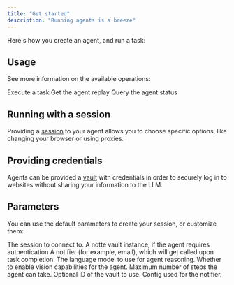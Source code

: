 ```yaml
---
title: "Get started"
description: "Running agents is a breeze"
---
```



Here's how you create an agent, and run a task:

<AgentRun/>

## Usage

See more information on the available operations:

<CardGroup cols={3}>
  <Card
    title="Run"
    icon="circle-play"
    href="../remoteagent/run"
  >
  Execute a task
  </Card>
  <Card
    title="Replay"
    icon="image"
    href="../remoteagent/replay"
  >
  Get the agent replay
  </Card>
  <Card
    title="Status"
    icon="circle-info"
    href="../remoteagent/status"
  >
  Query the agent status
  </Card>
</CardGroup>

## Running with a session

Providing a [session](../manual/session) to your agent allows you to choose specific options, like changing your browser or using proxies.

<AgentSession/>

## Providing credentials

Agents can be provided a [vault](../manual/vault) with credentials in order to securely log in to websites without sharing your information to the LLM.

<VaultPython />

## Parameters

You can use the default parameters to create your session, or customize them:

<ParamField path="session" type="RemoteSession" required>
  The session to connect to.
</ParamField>

<ParamField path="vault" type="UnionType[NotteVault, None]" default="None">
  A notte vault instance, if the agent requires authentication
</ParamField>

<ParamField path="notifier" type="UnionType[BaseNotifier, None]" default="None">
  A notifier (for example, email), which will get called upon task completion.
</ParamField>

<ParamField path="persona" type="UnionType[NottePersona, None]" default="None">
</ParamField>

<ParamField path="agent_id" type="UnionType[str, None]" default="None">
</ParamField>

<ParamField path="reasoning_model" type="notte_core.common.config.LlmModel | str">
  The language model to use for agent reasoning.
</ParamField>

<ParamField path="use_vision" type="bool">
  Whether to enable vision capabilities for the agent.
</ParamField>

<ParamField path="max_steps" type="int">
  Maximum number of steps the agent can take.
</ParamField>

<ParamField path="vault_id" type="str | None">
  Optional ID of the vault to use.
</ParamField>

<ParamField path="persona_id" type="str | None">
</ParamField>

<ParamField path="notifier_config" type="dict[str, typing.Any] | None">
  Config used for the notifier.
</ParamField>

